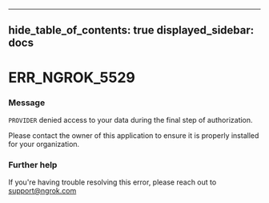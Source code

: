 

---
hide_table_of_contents: true
displayed_sidebar: docs
---


# ERR_NGROK_5529

### Message
`PROVIDER` denied access to your data during the final step of authorization.

Please contact the owner of this application to ensure it is properly installed for your organization.

<ErrorDetails error="err_ngrok_5529" />



### Further help
If you're having trouble resolving this error, please reach out to [support@ngrok.com](mailto:support@ngrok.com?subject=Help%20with%20ERR_NGROK_5529)

